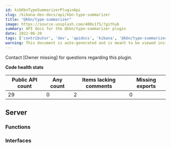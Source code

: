 ```yaml
---
id: kibKbnTypeSummarizerPluginApi
slug: /kibana-dev-docs/api/kbn-type-summarizer
title: "@kbn/type-summarizer"
image: https://source.unsplash.com/400x175/?github
summary: API docs for the @kbn/type-summarizer plugin
date: 2022-06-20
tags: ['contributor', 'dev', 'apidocs', 'kibana', '@kbn/type-summarizer']
warning: This document is auto-generated and is meant to be viewed inside our experimental, new docs system. Reach out in #docs-engineering for more info.
---
```




Contact [Owner missing] for questions regarding this plugin.

**Code health stats**

| Public API count  | Any count | Items lacking comments | Missing exports |
|-------------------|-----------|------------------------|-----------------|
| 29 | 0 | 2 | 0 |

## Server

### Functions
<DocDefinitionList data={kbnTypeSummarizerObj.server.functions}/>

### Interfaces
<DocDefinitionList data={kbnTypeSummarizerObj.server.interfaces}/>

